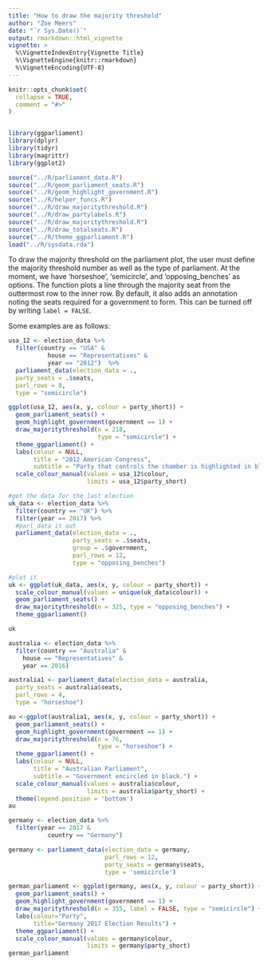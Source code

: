 ```yaml
---
title: "How to draw the majority threshold"
author: "Zoe Meers"
date: "`r Sys.Date()`"
output: rmarkdown::html_vignette
vignette: >
  %\VignetteIndexEntry{Vignette Title}
  %\VignetteEngine{knitr::rmarkdown}
  %\VignetteEncoding{UTF-8}
---
```


```r
knitr::opts_chunk$set(
  collapse = TRUE,
  comment = "#>"
)


library(ggparliament)
library(dplyr)
library(tidyr)
library(magrittr)
library(ggplot2)

source("../R/parliament_data.R")
source("../R/geom_parliament_seats.R")
source("../R/geom_highlight_government.R")
source("../R/helper_funcs.R")
source("../R/draw_majoritythreshold.R")
source("../R/draw_partylabels.R")
source("../R/draw_majoritythreshold.R")
source("../R/draw_totalseats.R")
source("../R/theme_ggparliament.R")
load("../R/sysdata.rda")


```


To draw the majority threshold on the parliament plot, the user must define the majority threshold number as well as the type of parliament. At the moment, we have 'horseshoe', 'semicircle', and 'opposing_benches' as options. The function plots a line through the majority seat from the outtermost row to the inner row. By default, it also adds an annotation noting the seats required for a government to form. This can be turned off by writing `label = FALSE`.

Some examples are as follows:

```r
usa_12 <- election_data %>%
  filter(country == "USA" &
           house == "Representatives" & 
           year == "2012")  %>% 
  parliament_data(election_data = .,
  party_seats = .$seats,
  parl_rows = 8,
  type = "semicircle")

ggplot(usa_12, aes(x, y, colour = party_short)) +
  geom_parliament_seats() + 
  geom_highlight_government(government == 1) + 
  draw_majoritythreshold(n = 218,
                         type = "semicircle") + 
  theme_ggparliament() +
  labs(colour = NULL, 
       title = "2012 American Congress",
       subtitle = "Party that controls the chamber is highlighted in black.") +
  scale_colour_manual(values = usa_12$colour, 
                      limits = usa_12$party_short) 

```

```r
#get the data for the last election
uk_data <- election_data %>%
  filter(country == "UK") %>%
  filter(year == 2017) %>%
  #parl_data it out
  parliament_data(election_data = .,
                  party_seats = .$seats,
                  group = .$government,
                  parl_rows = 12,
                  type = "opposing_benches")

#plot it
uk <- ggplot(uk_data, aes(x, y, colour = party_short)) +
  scale_colour_manual(values = unique(uk_data$colour)) +
  geom_parliament_seats() +
  draw_majoritythreshold(n = 325, type = "opposing_benches") +
  theme_ggparliament()

uk

```

```r
australia <- election_data %>%
  filter(country == "Australia" &
    house == "Representatives" &
    year == 2016) 

australia1 <- parliament_data(election_data = australia,
  party_seats = australia$seats,
  parl_rows = 4,
  type = "horseshoe")

au <-ggplot(australia1, aes(x, y, colour = party_short)) +
  geom_parliament_seats() + 
  geom_highlight_government(government == 1) + 
  draw_majoritythreshold(n = 76,
                         type = "horseshoe") + 
  theme_ggparliament() +
  labs(colour = NULL, 
       title = "Australian Parliament",
       subtitle = "Government encircled in black.") +
  scale_colour_manual(values = australia$colour, 
                      limits = australia$party_short) + 
  theme(legend.position = 'bottom') 
au
```


```r
germany <- election_data %>%
  filter(year == 2017 & 
           country == "Germany") 

germany <- parliament_data(election_data = germany, 
                           parl_rows = 12,
                           party_seats = germany$seats, 
                           type = 'semicircle')

german_parliament <- ggplot(germany, aes(x, y, colour = party_short)) +
  geom_parliament_seats() +
  geom_highlight_government(government == 1) + 
  draw_majoritythreshold(n = 355, label = FALSE, type = "semicircle") + 
  labs(colour="Party", 
       title="Germany 2017 Election Results") + 
  theme_ggparliament() +
  scale_colour_manual(values = germany$colour, 
                      limits = germany$party_short)
german_parliament
```